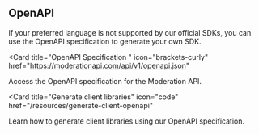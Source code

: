 ## OpenAPI

If your preferred language is not supported by our official SDKs, you can use the OpenAPI specification to generate your own SDK.

<CardGroup cols={2}>

<Card
  title="OpenAPI Specification "
  icon="brackets-curly"
  href="https://moderationapi.com/api/v1/openapi.json"
>
  Access the OpenAPI specification for the Moderation API.
</Card>

<Card
  title="Generate client libraries"
  icon="code"
  href="/resources/generate-client-openapi"
>
  Learn how to generate client libraries using our OpenAPI specification.
</Card>

</CardGroup>
